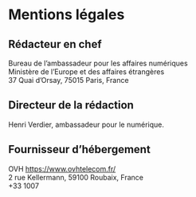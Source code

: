 # Mentions légales

## Rédacteur en chef

Bureau de l’ambassadeur pour les affaires numériques  
Ministère de l’Europe et des affaires étrangères  
37 Quai d’Orsay, 75015 Paris, France

## Directeur de la rédaction

Henri Verdier, ambassadeur pour le numérique.

## Fournisseur d’hébergement

OVH
https://www.ovhtelecom.fr/  
2 rue Kellermann, 59100 Roubaix, France  
+33 1007
